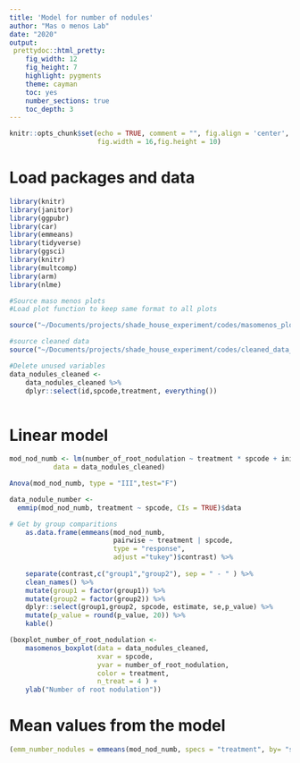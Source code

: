 ```yaml
---
title: 'Model for number of nodules'
author: "Mas o menos Lab"
date: "2020"
output: 
 prettydoc::html_pretty:
    fig_width: 12
    fig_height: 7
    highlight: pygments
    theme: cayman   
    toc: yes
    number_sections: true
    toc_depth: 3
---
```


```r
knitr::opts_chunk$set(echo = TRUE, comment = "", fig.align = 'center',
					  fig.width = 16,fig.height = 10)
```

# Load packages and data
```r
library(knitr)
library(janitor)
library(ggpubr)
library(car)
library(emmeans)
library(tidyverse)
library(ggsci)
library(knitr)
library(multcomp)
library(arm)
library(nlme)
```


```r
#Source maso menos plots
#Load plot function to keep same format to all plots

source("~/Documents/projects/shade_house_experiment/codes/masomenos_plot.R")
```

```r
#source cleaned data
source("~/Documents/projects/shade_house_experiment/codes/cleaned_data_nodules.R")
```

```r
#Delete unused variables
data_nodules_cleaned <-
    data_nodules_cleaned %>%
    dplyr::select(id,spcode,treatment, everything())
    
```


# Linear model

```r
mod_nod_numb <- lm(number_of_root_nodulation ~ treatment * spcode + init_height, 
		   data = data_nodules_cleaned)
```

```r
Anova(mod_nod_numb, type = "III",test="F")
```



```r
data_nodule_number <- 
  emmip(mod_nod_numb, treatment ~ spcode, CIs = TRUE)$data 
```


```r


# Get by group comparitions
    as.data.frame(emmeans(mod_nod_numb,
    					  pairwise ~ treatment | spcode,
    					  type = "response", 
    					  adjust ="tukey")$contrast) %>% 
  
    separate(contrast,c("group1","group2"), sep = " - " ) %>% 
    clean_names() %>% 
    mutate(group1 = factor(group1)) %>%
    mutate(group2 = factor(group2)) %>% 
    dplyr::select(group1,group2, spcode, estimate, se,p_value) %>% 
    mutate(p_value = round(p_value, 20)) %>% 
    kable()
```
```r
(boxplot_number_of_root_nodulation <- 
    masomenos_boxplot(data = data_nodules_cleaned,
                      xvar = spcode,
                      yvar = number_of_root_nodulation, 
                      color = treatment,
                      n_treat = 4 ) +
    ylab("Number of root nodulation"))
```

# Mean values from the model
```r
(emm_number_nodules = emmeans(mod_nod_numb, specs = "treatment", by= "spcode"))
```







